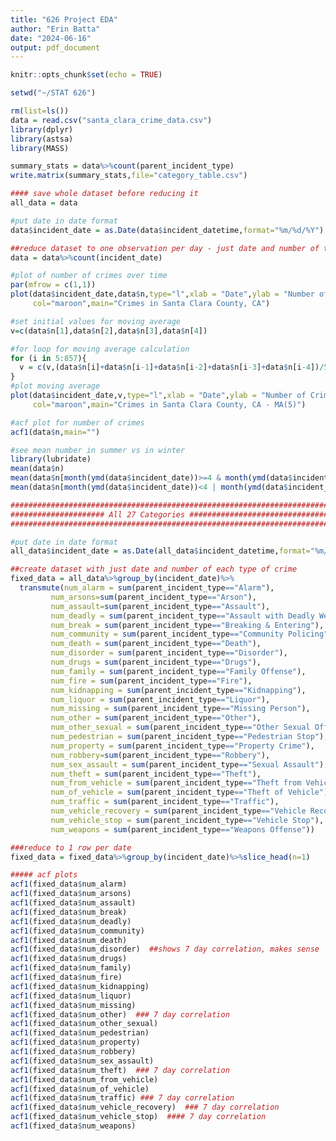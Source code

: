 ---
title: "626 Project EDA"
author: "Erin Batta"
date: "2024-06-16"
output: pdf_document
---

```{r setup, include=FALSE}
knitr::opts_chunk$set(echo = TRUE)
```

```{r}
setwd("~/STAT 626")

rm(list=ls())
data = read.csv("santa_clara_crime_data.csv")
library(dplyr)
library(astsa)
library(MASS)

```

```{r}
summary_stats = data%>%count(parent_incident_type)
write.matrix(summary_stats,file="category_table.csv")
```

```{r}
#### save whole dataset before reducing it
all_data = data
```


```{r}
#put date in date format
data$incident_date = as.Date(data$incident_datetime,format="%m/%d/%Y")

##reduce dataset to one observation per day - just date and number of total incidents
data = data%>%count(incident_date)

```

```{r}
#plot of number of crimes over time
par(mfrow = c(1,1))
plot(data$incident_date,data$n,type="l",xlab = "Date",ylab = "Number of Crimes",
     col="maroon",main="Crimes in Santa Clara County, CA")
```

```{r}
#set initial values for moving average
v=c(data$n[1],data$n[2],data$n[3],data$n[4])

#for loop for moving average calculation
for (i in 5:857){
  v = c(v,(data$n[i]+data$n[i-1]+data$n[i-2]+data$n[i-3]+data$n[i-4])/5)
}
#plot moving average
plot(data$incident_date,v,type="l",xlab = "Date",ylab = "Number of Crimes",
     col="maroon",main="Crimes in Santa Clara County, CA - MA(5)")
```

```{r}
#acf plot for number of crimes
acf1(data$n,main="")

#see mean number in summer vs in winter
library(lubridate)
mean(data$n)
mean(data$n[month(ymd(data$incident_date))>=4 & month(ymd(data$incident_date))<=8])
mean(data$n[month(ymd(data$incident_date))<4 | month(ymd(data$incident_date))>8])

```

```{r}
###################################################################################
##################### All 27 Categories ###########################################
##################################################################################

#put date in date format
all_data$incident_date = as.Date(all_data$incident_datetime,format="%m/%d/%Y")

```

```{r}
##create dataset with just date and number of each type of crime
fixed_data = all_data%>%group_by(incident_date)%>%
  transmute(num_alarm = sum(parent_incident_type=="Alarm"),
         num_arsons=sum(parent_incident_type=="Arson"),
         num_assault=sum(parent_incident_type=="Assault"),
         num_deadly = sum(parent_incident_type=="Assault with Deadly Weapon"),
         num_break = sum(parent_incident_type=="Breaking & Entering"),
         num_community = sum(parent_incident_type=="Community Policing"),
         num_death = sum(parent_incident_type=="Death"),
         num_disorder = sum(parent_incident_type=="Disorder"),
         num_drugs = sum(parent_incident_type=="Drugs"),
         num_family = sum(parent_incident_type=="Family Offense"),
         num_fire = sum(parent_incident_type=="Fire"),
         num_kidnapping = sum(parent_incident_type=="Kidnapping"),
         num_liquor = sum(parent_incident_type=="Liquor"),
         num_missing = sum(parent_incident_type=="Missing Person"),
         num_other = sum(parent_incident_type=="Other"),
         num_other_sexual = sum(parent_incident_type=="Other Sexual Offense"),
         num_pedestrian = sum(parent_incident_type=="Pedestrian Stop"),
         num_property = sum(parent_incident_type=="Property Crime"),
         num_robbery=sum(parent_incident_type=="Robbery"),
         num_sex_assault = sum(parent_incident_type=="Sexual Assault"),
         num_theft = sum(parent_incident_type=="Theft"),
         num_from_vehicle = sum(parent_incident_type=="Theft from Vehicle"),
         num_of_vehicle = sum(parent_incident_type=="Theft of Vehicle"),
         num_traffic = sum(parent_incident_type=="Traffic"),
         num_vehicle_recovery = sum(parent_incident_type=="Vehicle Recovery"),
         num_vehicle_stop = sum(parent_incident_type=="Vehicle Stop"),
         num_weapons = sum(parent_incident_type=="Weapons Offense"))
```

```{r}
###reduce to 1 row per date
fixed_data = fixed_data%>%group_by(incident_date)%>%slice_head(n=1)
```

```{r}
##### acf plots
acf1(fixed_data$num_alarm)
acf1(fixed_data$num_arsons)
acf1(fixed_data$num_assault)
acf1(fixed_data$num_break)
acf1(fixed_data$num_deadly)
acf1(fixed_data$num_community)
acf1(fixed_data$num_death)
acf1(fixed_data$num_disorder)  ##shows 7 day correlation, makes sense
acf1(fixed_data$num_drugs)
acf1(fixed_data$num_family)
acf1(fixed_data$num_fire)
acf1(fixed_data$num_kidnapping)
acf1(fixed_data$num_liquor)
acf1(fixed_data$num_missing)
acf1(fixed_data$num_other)  ### 7 day correlation
acf1(fixed_data$num_other_sexual)
acf1(fixed_data$num_pedestrian)
acf1(fixed_data$num_property)
acf1(fixed_data$num_robbery)
acf1(fixed_data$num_sex_assault)
acf1(fixed_data$num_theft)  ### 7 day correlation
acf1(fixed_data$num_from_vehicle)
acf1(fixed_data$num_of_vehicle)
acf1(fixed_data$num_traffic) ### 7 day correlation
acf1(fixed_data$num_vehicle_recovery)  ### 7 day correlation
acf1(fixed_data$num_vehicle_stop)  #### 7 day correlation
acf1(fixed_data$num_weapons)
```
